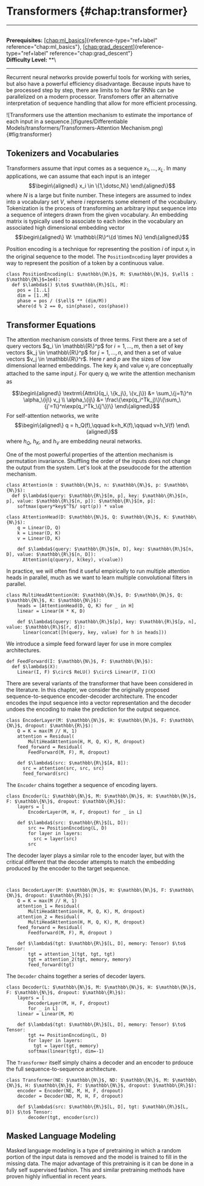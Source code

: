 # Transformers \{#chap:transformer\}

------------------------------------------------------------------------

\
**Prerequisites:**
[\[chap:ml_basics\]](#chap:ml_basics)\{reference-type="ref+label"
reference="chap:ml_basics"\},
[\[chap:grad_descent\]](#chap:grad_descent)\{reference-type="ref+label"
reference="chap:grad_descent"\}\
**Difficulty Level:** \*\*\

------------------------------------------------------------------------

Recurrent neural networks provide powerful tools for working with
series, but also have a powerful efficiency disadvantage. Because inputs
have to be processed step by step, there are limits to how far RNNs can
be parallelized on a modern processor. Transfomers offer an alternative
interpretation of sequence handling that allow for more efficient
processing.

![Transformers use the attention mechanism to estimate the importance of
each input in a
sequence.](figures/Differentiable Models/transformers/Transformers-Attention Mechanism.png)\{#fig:transformer\}

## Tokenizers and Vocabularies

Transformers assume that input comes as a sequence $x_1,\dotsc,x_L$. In
many applications, we can assume that each input is an integer
$$\begin\{aligned\}
    x_i \in \{1,\dotsc,N\}
\end\{aligned\}$$ where $N$ is a large but finite number. These integers
are assumed to index into a vocabulary set $V$, where $i$ represents
some element of the vocabulary. Tokenization is the process of
transforming an arbitrary input sequence into a sequence of integers
drawn from the given vocabulary. An embedding matrix is typically used
to associate to each index in the vocabulary an associated high
dimensional embedding vector $$\begin\{aligned\}
    W: \mathbb\{R\}^\{d \times N\}
\end\{aligned\}$$

Position encoding is a technique for representing the position $i$ of
input $x_i$ in the original sequence to the model. The
`PositionEncoding` layer provides a way to represent the position of a
token by a continuous value.

``` \{.python language="python"\}
class PositionEncoding(L: $\mathbb\{N\}$, M: $\mathbb\{N\}$, $\ell$ : $\mathbb\{N\}$=1e4):
  def $\lambda$() $\to$ $\mathbb\{R\}$[L, M]:
    pos = [1..L]
    dim = [1..M]
    phase = pos / ($\ell$ ** (dim/M))   
    where(d % 2 == 0, sin(phase), cos(phase))
```

## Transformer Equations

The attention mechanism consists of three terms. First there are a set
of query vectors $q_i \in \mathbb\{R\}^p$ for $i = 1,\dotsc,m$, then a set
of key vectors $k_j \in \mathbb\{R\}^p$ for $j = 1,\dotsc,n$, and then a
set of value vectors $v_j \in \mathbb\{R\}^r$. Here $r$ and $p$ are the
sizes of low dimensional learned embeddings. The key $k_j$ and value
$v_j$ are conceptually attached to the same input $j$. For query $q_i$
we write the attention mechanism as

$$\begin\{aligned\}
    \textrm\{Attn\}(q_i, \{k_j\}, \{v_j\}) &= \sum_\{j=1\}^n \alpha_\{ij\} v_j \\
    \alpha_\{ij\} &= \frac\{\exp(q_i^Tk_j)\}\{\sum_\{j'=1\}^n\exp(q_i^Tk_\{j'\})\}
\end\{aligned\}$$ For self-attention networks, we write $$\begin\{aligned\}
    q = h_Q(f),\qquad k=h_K(f),\qquad v=h_V(f)
\end\{aligned\}$$ where $h_Q$, $h_K$, and $h_V$ are embedding neural
networks.

One of the most powerful properties of the attention mechanism is
permutation invariance. Shuffling the order of the inputs does not
change the output from the system. Let's look at the pseudocode for the
attention mechanism.

``` \{.python language="python"\}
class Attention(m : $\mathbb\{N\}$, n: $\mathbb\{N\}$, p: $\mathbb\{N\}$):
  def $\lambda$(query: $\mathbb\{R\}$[m, p], key: $\mathbb\{R\}$[n, p], value: $\mathbb\{R\}$[n, p]): $\mathbb\{R\}$[m, p]:
    softmax(query*key$^T$/ sqrt(p)) * value

class AttentionHead(D: $\mathbb\{N\}$, Q: $\mathbb\{N\}$, K: $\mathbb\{N\}$):
    q = Linear(D, Q)
    k = Linear(D, K)
    v = Linear(D, K)

    def $\lambda$(query: $\mathbb\{R\}$[m, D], key: $\mathbb\{R\}$[n, D], value: $\mathbb\{R\}$[n, D]):
      Attention(q(query), k(key), v(value))
```

In practice, we will often find it useful empirically to run multiple
attention heads in parallel, much as we want to learn multiple
convolutional filters in parallel.

``` \{.python language="python"\}
class MultiHeadAttention(H: $\mathbb\{N\}$, D: $\mathbb\{N\}$, Q: $\mathbb\{N\}$, K: $\mathbb\{N\}$):
    heads = [AttentionHead(D, Q, K) for _ in H]
    linear = Linear(H * K, D)

    def $\lambda$(query: $\mathbb\{R\}$[p], key: $\mathbb\{R\}$[p, n], value: $\mathbb\{R\}$[r, d]):
      linear(concat([h(query, key, value) for h in heads]))  
```

We introduce a simple feed forward layer for use in more complex
architectures.

``` \{.python language="python"\}
def FeedForward(I: $\mathbb\{N\}$, F: $\mathbb\{N\}$):
  def $\lambda$(X):
    Linear(I, F) $\circ$ ReLU() $\circ$ Linear(F, I)(X)
```

There are several variants of the transformer that have been considered
in the literature. In this chapter, we consider the originally proposed
sequence-to-sequence encoder-decoder architecture. The encoder encodes
the input sequence into a vector representation and the decoder undoes
the encoding to make the prediction for the output sequence.

``` \{.python language="python"\}
class EncoderLayer(M: $\mathbb\{N\}$, H: $\mathbb\{N\}$, F: $\mathbb\{N\}$, dropout: $\mathbb\{R\}$):
    Q = K = max(M // H, 1)
    attention = Residual(
        MultiHeadAttention(H, M, Q, K), M, dropout)
    feed_forward = Residual(
        FeedForward(M, F), M, dropout)

    def $\lambda$(src: $\mathbb\{R\}$[A, B]):
      src = attention(src, src, src)
      feed_forward(src)
```

The `Encoder` chains together a sequence of encoding layers.

``` \{.python language="python"\}
class Encoder(L: $\mathbb\{N\}$, M: $\mathbb\{N\}$, H: $\mathbb\{N\}$, F: $\mathbb\{N\}$, dropout: $\mathbb\{R\}$):
    layers = [
        EncoderLayer(M, H, F, dropout) for _ in L]

    def $\lambda$(src: $\mathbb\{R\}$[L, D]):
        src += PositionEncoding(L, D)
        for layer in layers:
          src = layer(src)
        src
```

The decoder layer plays a similar role to the encoder layer, but with
the critical different that the decoder attempts to match the embedding
produced by the encoder to the target sequence.

``` \{.python language="python"\}

        
class DecoderLayer(M: $\mathbb\{N\}$, H: $\mathbb\{N\}$, F: $\mathbb\{N\}$, dropout: $\mathbb\{R\}$):
    Q = K = max(M // H, 1)
    attention_1 = Residual(
        MultiHeadAttention(H, M, Q, K), M, dropout)
    attention_2 = Residual(
        MultiHeadAttention(H, M, Q, K), M, dropout)
    feed_forward = Residual(
        Feedforward(M, F), M, dropout )

    def $\lambda$(tgt: $\mathbb\{R\}$[L, D], memory: Tensor) $\to$ Tensor:
        tgt = attention_1(tgt, tgt, tgt)
        tgt = attention_2(tgt, memory, memory)
        feed_forward(tgt)
```

The `Decoder` chains together a series of decoder layers.

``` \{.python language="python"\}
class Decoder(L: $\mathbb\{N\}$, M: $\mathbb\{N\}$, H: $\mathbb\{N\}$, F: $\mathbb\{N\}$, dropout: $\mathbb\{R\}$):
    layers = [
        DecoderLayer(M, H, F, dropout)
        for _ in L]
    linear = Linear(M, M)

    def $\lambda$(tgt: $\mathbb\{R\}$[L, D], memory: Tensor) $\to$ Tensor:
        tgt += PositionEncoding(L, D)
        for layer in layers:
          tgt = layer(tgt, memory)
        softmax(linear(tgt), dim=-1)
```

The `Transformer` itself simply chains a decoder and an encoder to
prdouce the full sequence-to-sequence architecture.

``` \{.python language="python"\}
class Transformer(NE: $\mathbb\{N\}$, ND: $\mathbb\{N\}$, M: $\mathbb\{N\}$, H: $\mathbb\{N\}$, F: $\mathbb\{N\}$, dropout: $\mathbb\{R\}$):
    encoder = Encoder(NE, M, H, F, dropout)
    decoder = Decoder(ND, M, H, F, dropout)

    def $\lambda$(src: $\mathbb\{R\}$[L, D], tgt: $\mathbb\{R\}$[L, D]) $\to$ Tensor:
        decoder(tgt, encoder(src))
```

## Masked Language Modeling

Masked language modeling is a type of pretraining in which a random
portion of the input data is removed and the model is trained to fill in
the missing data. The major advantage of this pretraining is it can be
done in a fully self supervised fashion. This and similar pretraining
methods have proven highly influential in recent years.
